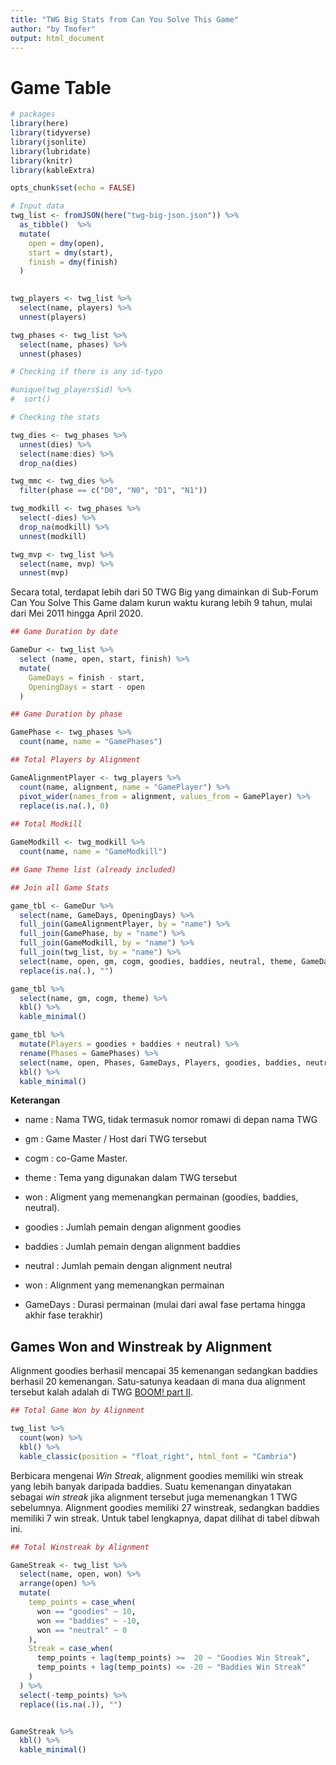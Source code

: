 ```yaml
---
title: "TWG Big Stats from Can You Solve This Game"
author: "by Tmofer"
output: html_document
---
```


# Game Table


```r

# packages
library(here)
library(tidyverse)
library(jsonlite)
library(lubridate)
library(knitr)
library(kableExtra)

opts_chunk$set(echo = FALSE)

# Input data
twg_list <- fromJSON(here("twg-big-json.json")) %>% 
  as_tibble()  %>%
  mutate(
    open = dmy(open),
    start = dmy(start),
    finish = dmy(finish)
  )
  

twg_players <- twg_list %>%
  select(name, players) %>%
  unnest(players)

twg_phases <- twg_list %>%
  select(name, phases) %>%
  unnest(phases)

# Checking if there is any id-typo 

#unique(twg_players$id) %>%
#  sort()

# Checking the stats

twg_dies <- twg_phases %>% 
  unnest(dies) %>%
  select(name:dies) %>%
  drop_na(dies)

twg_mmc <- twg_dies %>% 
  filter(phase == c("D0", "N0", "D1", "N1"))

twg_modkill <- twg_phases %>% 
  select(-dies) %>%
  drop_na(modkill) %>%
  unnest(modkill)

twg_mvp <- twg_list %>% 
  select(name, mvp) %>% 
  unnest(mvp)
```

Secara total, terdapat lebih dari 50 TWG Big yang dimainkan di Sub-Forum Can You Solve This Game dalam kurun waktu kurang lebih 9 tahun, mulai dari Mei 2011 hingga April 2020.

```r

## Game Duration by date

GameDur <- twg_list %>%
  select (name, open, start, finish) %>%
  mutate(
    GameDays = finish - start,
    OpeningDays = start - open
  )

## Game Duration by phase

GamePhase <- twg_phases %>% 
  count(name, name = "GamePhases")

## Total Players by Alignment

GameAlignmentPlayer <- twg_players %>% 
  count(name, alignment, name = "GamePlayer") %>% 
  pivot_wider(names_from = alignment, values_from = GamePlayer) %>%
  replace(is.na(.), 0)
  
## Total Modkill

GameModkill <- twg_modkill %>%
  count(name, name = "GameModkill")

## Game Theme list (already included)

## Join all Game Stats

game_tbl <- GameDur %>%
  select(name, GameDays, OpeningDays) %>%
  full_join(GameAlignmentPlayer, by = "name") %>%
  full_join(GamePhase, by = "name") %>%
  full_join(GameModkill, by = "name") %>%
  full_join(twg_list, by = "name") %>% 
  select(name, open, gm, cogm, goodies, baddies, neutral, theme, GameDays, won, GamePhases) %>%
  replace(is.na(.), "")

game_tbl %>%
  select(name, gm, cogm, theme) %>%
  kbl() %>%  
  kable_minimal()

game_tbl %>%
  mutate(Players = goodies + baddies + neutral) %>%
  rename(Phases = GamePhases) %>%
  select(name, open, Phases, GameDays, Players, goodies, baddies, neutral, won) %>%
  kbl() %>%  
  kable_minimal()
```

**Keterangan**

- name      :   Nama TWG, tidak termasuk nomor romawi di depan nama TWG

- gm        :   Game Master / Host dari TWG tersebut

- cogm      :   co-Game Master.

- theme     :   Tema yang digunakan dalam TWG tersebut

- won       :   Aligment yang memenangkan permainan (goodies, baddies, neutral).

- goodies   :   Jumlah pemain dengan alignment goodies

- baddies   :   Jumlah pemain dengan alignment baddies

- neutral   :   Jumlah pemain dengan alignment neutral

- won       :   Alignment yang memenangkan permainan

- GameDays  :   Durasi permainan (mulai dari awal fase pertama hingga akhir fase 
terakhir)

## Games Won and Winstreak by Alignment

Alignment goodies berhasil mencapai 35 kemenangan sedangkan baddies berhasil 20 kemenangan. 
Satu-satunya keadaan di mana dua alignment tersebut kalah adalah di TWG [BOOM! part II](https://kask.us/ibxhD).

```r
## Total Game Won by Alignment

twg_list %>% 
  count(won) %>%
  kbl() %>%  
  kable_classic(position = "float_right", html_font = "Cambria")
```


Berbicara mengenai *Win Streak*, alignment goodies memiliki win streak yang lebih banyak daripada baddies. 
Suatu kemenangan dinyatakan sebagai *win streak* jika alignment tersebut juga memenangkan 1 TWG sebelumnya.
Alignment goodies memiliki 27 winstreak, sedangkan baddies memiliki 7 win streak.
Untuk tabel lengkapnya, dapat dilihat di tabel dibwah ini.

```r
## Total Winstreak by Alignment

GameStreak <- twg_list %>%
  select(name, open, won) %>%
  arrange(open) %>%
  mutate(
    temp_points = case_when(
      won == "goodies" ~ 10,
      won == "baddies" ~ -10,
      won == "neutral" ~ 0
    ),
    Streak = case_when(
      temp_points + lag(temp_points) >=  20 ~ "Goodies Win Streak",
      temp_points + lag(temp_points) <= -20 ~ "Baddies Win Streak"
    )
  ) %>%
  select(-temp_points) %>%
  replace((is.na(.)), "")


GameStreak %>%
  kbl() %>%  
  kable_minimal()
```